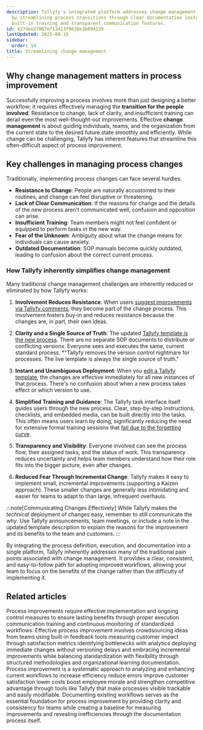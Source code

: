 ```yaml
---
description: Tallyfy's integrated platform addresses change management challenges
  by streamlining process transitions through clear documentation instant deployment
  built-in training and transparent communication features.
id: 427dee27867ef13413f9638e3b894139
lastUpdated: 2025-08-15
sidebar:
  order: 14
title: Streamlining change management
---
```


## Why change management matters in process improvement

Successfully improving a process involves more than just designing a better workflow; it requires effectively managing the **transition for the people involved**. Resistance to change, lack of clarity, and insufficient training can derail even the most well-thought-out improvements. Effective **change management** is about guiding individuals, teams, and the organization from the current state to the desired future state smoothly and efficiently. While change can be challenging, Tallyfy has inherent features that streamline this often-difficult aspect of process improvement.

## Key challenges in managing process changes

Traditionally, implementing process changes can face several hurdles:

-   **Resistance to Change**: People are naturally accustomed to their routines, and change can feel disruptive or threatening.
-   **Lack of Clear Communication**: If the reasons for change and the details of the new process aren't communicated well, confusion and opposition can arise.
-   **Insufficient Training**: Team members might not feel confident or equipped to perform tasks in the new way.
-   **Fear of the Unknown**: Ambiguity about what the change means for individuals can cause anxiety.
-   **Outdated Documentation**: SOP manuals become quickly outdated, leading to confusion about the correct current process.

### How Tallyfy inherently simplifies change management

Many traditional change management challenges are inherently reduced or eliminated by how Tallyfy works:

1.  **Involvement Reduces Resistance**:
    When users [suggest improvements via Tallyfy comments](/products/pro/tracking-and-tasks/tasks/how-to-report-and-resolve-issues-in-tallyfy/), they become part of the change process. This involvement fosters buy-in and reduces resistance because the changes are, in part, their own ideas.

2.  **Clarity and a Single Source of Truth**:
    The updated [Tallyfy template *is* the new process](/products/pro/documenting/templates/). There are no separate SOP documents to distribute or conflicting versions. Everyone sees and executes the same, current standard process.
    *"Tallyfy removes the version control nightmare for processes. The live template is always the single source of truth."

3.  **Instant and Unambiguous Deployment**:
    When you [edit a Tallyfy template](/products/pro/documenting/templates/edit-templates/), the changes are effective immediately for all new instances of that process. There's no confusion about when a new process takes effect or which version to use.

4.  **Simplified Training and Guidance**:
    The Tallyfy task interface itself guides users through the new process. Clear, step-by-step instructions, checklists, and embedded media, can be built directly into the tasks. This often means users learn by doing, significantly reducing the need for extensive formal training sessions that [fail due to the forgetting curve](/products/pro/tutorials/why-documentation-training-fails-forgetting-curve/).

5.  **Transparency and Visibility**:
    Everyone involved can see the process flow, their assigned tasks, and the status of work. This transparency reduces uncertainty and helps team members understand how their role fits into the bigger picture, even after changes.

6.  **Reduced Fear Through Incremental Change**:
    Tallyfy makes it easy to implement small, incremental improvements (supporting a Kaizen approach). These smaller changes are generally less intimidating and easier for teams to adapt to than large, infrequent overhauls.

:::note[Communicating Changes Effectively]
While Tallyfy makes the *technical* deployment of changes easy, remember to still communicate the *why*. Use Tallyfy announcements, team meetings, or include a note in the updated template description to explain the reasons for the improvement and its benefits to the team and customers.
:::

By integrating the process definition, execution, and documentation into a single platform, Tallyfy inherently addresses many of the traditional pain points associated with change management. It provides a clear, consistent, and easy-to-follow path for adopting improved workflows, allowing your team to focus on the benefits of the change rather than the difficulty of implementing it.


## Related articles
<CardGrid>
<LinkTitleCard header="<b>Process Improvement > Implement and sustain improvements with Tallyfy</b>" href="/products/pro/tutorials/how-to/process-improvement/implementing-changes-and-sustaining-improvements-with-tallyfy/" > Process improvements require effective implementation and ongoing control measures to ensure lasting benefits through proper execution communication training and continuous monitoring of standardized workflows. </LinkTitleCard>
<LinkTitleCard header="<b>How To > Improve processes effectively</b>" href="/products/pro/tutorials/how-to/improve-processes-effectively/" > Effective process improvement involves crowdsourcing ideas from teams using built-in feedback tools measuring customer impact through satisfaction metrics identifying bottlenecks with analytics deploying immediate changes without versioning delays and embracing incremental improvements while balancing standardization with flexibility through structured methodologies and organizational learning documentation. </LinkTitleCard>
<LinkTitleCard header="<b>Process Improvement > What is process improvement?</b>" href="/products/pro/tutorials/how-to/process-improvement/what-is-process-improvement/" > Process improvement is a systematic approach to analyzing and enhancing current workflows to increase efficiency reduce errors improve customer satisfaction lower costs boost employee morale and strengthen competitive advantage through tools like Tallyfy that make processes visible trackable and easily modifiable. </LinkTitleCard>
<LinkTitleCard header="<b>Process Improvement > Understand your current processes with Tallyfy</b>" href="/products/pro/tutorials/how-to/process-improvement/understanding-your-current-processes-with-tallyfy/" > Documenting existing workflows serves as the essential foundation for process improvement by providing clarity and consistency for teams while creating a baseline for measuring improvements and revealing inefficiencies through the documentation process itself. </LinkTitleCard>
</CardGrid>